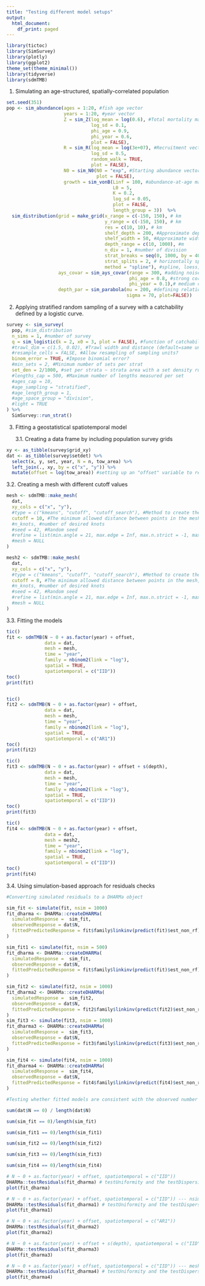 ```yaml
---
title: "Testing different model setups"
output:
  html_document:
    df_print: paged
---
```


```r
library(tictoc)
library(SimSurvey)
library(plotly)
library(ggplot2)
theme_set(theme_minimal())
library(tidyverse)
library(sdmTMB)
```

1.  Simulating an age-structured, spatially-correlated population
```r
set.seed(351)
pop <- sim_abundance(ages = 1:20, #fish age vector
                     years = 1:20, #year vector
                     Z = sim_Z(log_mean = log(0.6), #Total mortality matrix -- rnorm
                               log_sd = 0.1,
                               phi_age = 0.9,
                               phi_year = 0.6, 
                               plot = FALSE),
                     R = sim_R(log_mean = log(3e+07), #Recruitment vector -- rnorm
                               log_sd = 0.5,
                               random_walk = TRUE, 
                               plot = FALSE),
                     N0 = sim_N0(N0 = "exp", #Starting abundance vector -- exponential Z; N0 at age 1 is R0
                                 plot = FALSE), 
                     growth = sim_vonB(Linf = 100, #abundance-at-age matrix
                                       L0 = 5, 
                                       K = 0.2, 
                                       log_sd = 0.05, 
                                       plot = FALSE,
                                       length_group = 3))  %>%
  sim_distribution(grid = make_grid(x_range = c(-150, 150), # km
                                    y_range = c(-150, 150), # km
                                    res = c(10, 10), # km 
                                    shelf_depth = 200, #Approximate depth of the shelf in m
                                    shelf_width = 50, #Approximate width of the shelf in km
                                    depth_range = c(10, 1000), #m
                                    n_div = 1, #number of division
                                    strat_breaks = seq(0, 1000, by = 40), #strata depth breaks, meter
                                    strat_splits = 2, # horizontally split strat
                                    method = "spline"), #spline, loess, linear interpolation options
                   ays_covar = sim_ays_covar(range = 300, #adding noise correlated across space, year, and age dimensions -- covariance matrix, higher value higher spatial correlation
                                             phi_age = 0.8, #strong correlation across ages
                                             phi_year = 0.1),# medium correlation across years
                   depth_par = sim_parabola(mu = 200, #defining relationship between abundance and depth, i.e., adding a parabolic depth 'preference', fish prefers occurring around 200 meters 
                                            sigma = 70, plot=FALSE))
```

2. Applying stratified random sampling of a survey with a catchability defined by a logistic curve.

```r
survey <- sim_survey(
  pop, #sim_distribution
  n_sims = 1, #number of survey
  q = sim_logistic(k = 2, x0 = 3, plot = FALSE), #function of catchability at age (k= The steepness of the curve, x0= x-value of the sigmoid's midpoint, curve max value=1)
  #trawl_dim = c(1.5, 0.02), #Trawl width and distance (default=same units as grid)
  #resample_cells = FALSE, #Allow resampling of sampling units?
  binom_error = TRUE, #Impose binomial error? 
  #min_sets = 2, #Minimum number of sets per strat
  set_den = 2/1000, #set per strata ~ strata area with a set density rule, sample size = sum(set numbers per strat) * years 
  #lengths_cap = 500, #Maximum number of lengths measured per set
  #ages_cap = 10,
  #age_sampling = "stratified",
  #age_length_group = 1,
  #age_space_group = "division",
  #light = TRUE
) %>% 
  SimSurvey::run_strat()
```

3. Fitting a geostatistical spatiotemporal model

   3.1. Creating a data frame by including population survey grids

```r
xy <- as_tibble(survey$grid_xy)
dat <- as_tibble(survey$setdet) %>%
  select(x, y, set, year, N = n, tow_area) %>%
  left_join(., xy, by = c("x", "y")) %>%
  mutate(offset = log(tow_area)) #setting up an "offset" variable to represent the tow area
```

   3.2. Creating a mesh with different cutoff values

```r
mesh <- sdmTMB::make_mesh(
  dat, 
  xy_cols = c("x", "y"),
  #type = c("kmeans", "cutoff", "cutoff_search"), #Method to create the mesh, default=cutoff
  cutoff = 10, #The minimum allowed distance between points in the mesh, Smaller `cutoff` values (in units x-y coordinate units), will generate more knots
  #n_knots, #number of desired knots
  #seed = 42, #Random seed
  #refine = list(min.angle = 21, max.edge = Inf, max.n.strict = -1, max.n = 1000),
  #mesh = NULL
)

mesh2 <- sdmTMB::make_mesh(
  dat, 
  xy_cols = c("x", "y"),
  #type = c("kmeans", "cutoff", "cutoff_search"), #Method to create the mesh, default=cutoff
  cutoff = 8, #The minimum allowed distance between points in the mesh, Smaller `cutoff` values (in units x-y coordinate units), will generate more knots
  #n_knots, #number of desired knots
  #seed = 42, #Random seed
  #refine = list(min.angle = 21, max.edge = Inf, max.n.strict = -1, max.n = 1000),
  #mesh = NULL
)
```

   3.3. Fitting the models

```r
tic()
fit <- sdmTMB(N ~ 0 + as.factor(year) + offset,
              data = dat,
              mesh = mesh,
              time = "year",
              family = nbinom2(link = "log"), 
              spatial = TRUE,
              spatiotemporal = c("IID"))
toc()
print(fit)


tic()
fit2 <- sdmTMB(N ~ 0 + as.factor(year) + offset,
              data = dat,
              mesh = mesh,
              time = "year",
              family = nbinom2(link = "log"), 
              spatial = TRUE,
              spatiotemporal = c("AR1"))
toc()
print(fit2)

tic()
fit3 <- sdmTMB(N ~ 0 + as.factor(year) + offset + s(depth),
              data = dat,
              mesh = mesh,
              time = "year",
              family = nbinom2(link = "log"), 
              spatial = TRUE,
              spatiotemporal = c("IID"))
toc()
print(fit3)

tic()
fit4 <- sdmTMB(N ~ 0 + as.factor(year) + offset,
              data = dat,
              mesh = mesh2,
              time = "year",
              family = nbinom2(link = "log"), 
              spatial = TRUE,
              spatiotemporal = c("IID"))
toc()
print(fit4)
```

   3.4. Using simulation-based approach for residuals checks

```r
#Converting simulated residuals to a DHARMa object

sim_fit <- simulate(fit, nsim = 1000)
fit_dharma <- DHARMa::createDHARMa(
  simulatedResponse =  sim_fit,
  observedResponse = dat$N, 
  fittedPredictedResponse = fit$family$linkinv(predict(fit)$est_non_rf) 
)

sim_fit1 <- simulate(fit, nsim = 500)
fit_dharma <- DHARMa::createDHARMa(
  simulatedResponse =  sim_fit,
  observedResponse = dat$N, 
  fittedPredictedResponse = fit$family$linkinv(predict(fit)$est_non_rf) 
)

sim_fit2 <- simulate(fit2, nsim = 1000) 
fit_dharma2 <- DHARMa::createDHARMa(
  simulatedResponse =  sim_fit2,
  observedResponse = dat$N, 
  fittedPredictedResponse = fit2$family$linkinv(predict(fit2)$est_non_rf) 
)
sim_fit3 <- simulate(fit3, nsim = 1000)
fit_dharma3 <- DHARMa::createDHARMa(
  simulatedResponse =  sim_fit3,
  observedResponse = dat$N, 
  fittedPredictedResponse = fit3$family$linkinv(predict(fit3)$est_non_rf) 
)

sim_fit4 <- simulate(fit4, nsim = 1000)
fit_dharma4 <- DHARMa::createDHARMa(
  simulatedResponse =  sim_fit4,
  observedResponse = dat$N, 
  fittedPredictedResponse = fit4$family$linkinv(predict(fit4)$est_non_rf) 
)
```

```r
#Testing whether fitted models are consistent with the observed number of zeros

sum(dat$N == 0) / length(dat$N)

sum(sim_fit == 0)/length(sim_fit)

sum(sim_fit1 == 0)/length(sim_fit1)

sum(sim_fit2 == 0)/length(sim_fit2)

sum(sim_fit3 == 0)/length(sim_fit3)

sum(sim_fit4 == 0)/length(sim_fit4)
```

```r
# N ~ 0 + as.factor(year) + offset, spatiotemporal = c("IID"))
DHARMa::testResiduals(fit_dharma) # testUniformity and the testDispersion 
plot(fit_dharma)
```

```r
# N ~ 0 + as.factor(year) + offset, spatiotemporal = c("IID")) --- nsim 500
DHARMa::testResiduals(fit_dharma1) # testUniformity and the testDispersion 
plot(fit_dharma1)
```

```r
# N ~ 0 + as.factor(year) + offset, spatiotemporal = c("AR1"))
DHARMa::testResiduals(fit_dharma2)
plot(fit_dharma2)
```

```r
# N ~ 0 + as.factor(year) + offset + s(depth), spatiotemporal = c("IID"))
DHARMa::testResiduals(fit_dharma3)
plot(fit_dharma3)
```

```r
# N ~ 0 + as.factor(year) + offset, spatiotemporal = c("IID")) --- mesh, cutoff 9
DHARMa::testResiduals(fit_dharma4) # testUniformity and the testDispersion 
plot(fit_dharma4)
```


























